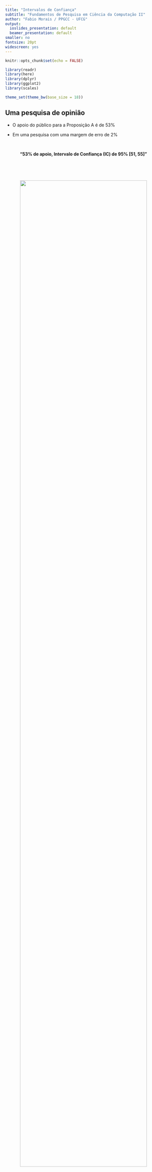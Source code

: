 ```yaml
---
title: "Intervalos de Confiança"
subtitle: "Fundamentos de Pesquisa em Ciência da Computação II"
author: "Fabio Morais / PPGCC - UFCG"
output:
  ioslides_presentation: default
  beamer_presentation: default
smaller: no
fontsize: 20pt
widescreen: yes
---
```


```r
knitr::opts_chunk$set(echo = FALSE)

library(readr)
library(here)
library(dplyr)
library(ggplot2)
library(scales)

theme_set(theme_bw(base_size = 18))
```

## Uma pesquisa de opinião

* O apoio do público para a Proposição A é de 53%  

* Em uma pesquisa com uma margem de erro de 2%

&nbsp;

<center>
**"53% de apoio, Intervalo de Confiança (IC) de 95% [51, 55]"**
</center>

&nbsp;

&nbsp;

<p align="center">
  <img width="90%" src="data/img/ic_example.png">
</p>

## Intervalo de estimativa

* IC é o intervalo de estimativa de um valor da população  
  + Exemplo: percentual de apoiadores da proposição A  
<br>

* Permite responder questões com base em estimativas
<br>

* Considera uma quantificação de incerteza sobre a estimativa 
  + Margem de erro (MoE) -- 2%
  + Nível de confiança -- 95%

&nbsp;

<center>
**"Somos 95% confiantes que o intervalo [51,55] inclui o valor<br> correto de apoio da população"**
</center>


## A probabilidade no intervalo de confiança

* Valores mais próximos do centro do intervalo são mais plausíveis de serem o valor da população  

  + É mais provável que 53% seja de fato o percentual de apoio da população  

* A medida que se aproximam das extremidades os valores ficam progressivamente menos plausíveis  
  
* Valores fora do intervalo são ainda menos plausíveis

<p align="center">
  <img width="100%" src="data/img/ic_probs.png">
</p>

## Sobre o exemplo da pesquisa de opinião

* Com 95% de confiança, o intervalo [51, 55] inclui o percentual de apoio real

<br>

* A margem de erro (MoE), que é de 2%, é o maior erro provável de estimativa  

  + Provavelmente, a estimativa (53%) não está mais do que 2% distante do valor real de apoio da população

<br>

* Se a pesquisa for repetida com a mesma metodologia, mas com uma nova amostra, é provável que o valor estimado esteja dentro do intervalo original  

  + No entanto, é possível que não esteja
  
## Erro de estimativa e Margem de Erro (MoE)

* O erro de estimativa é a distância entre o valor estimado baseado na amostra e o parâmetro da população que está sendo estimado  
  + Exemplo: a média amostral e a média da população ($M - \mu$)
  
<br>

* A margem de erro (MoE) é o maior erro de estimativa provável
  + Calculado com base do erro padrão SE (desvio padrão da amostra)

$$MoE = 1.96 \times SE = 1.96 \times \frac{\sigma}{\sqrt{N}}$$

* Por que usamos o valor 1.96 na equação?  

## Por que 1.96 no cáculo da MoE?

1º Considera-se que a distribuição amostral é **normalmente distribuída**

2º Deseja-se um **nível de confiança de 95%** na estimativa

  + Uma probabilidade de 95% do erro de estimativa ser menor que a MoE

3º O **z-score de 1.96** delimita uma área que equivale a **95% de probabilidade**

  + Considerando o gráfico de densidade da normal padrão

<p align="center">
  <img width="75%" src="data/img/normal_z.png">
</p>

## Margem de Erro (MoE)

* Considerando um amostra normalmente distribuída

* Para um nível de confiança de 95%

$$MoE = z_{95\%} \times \frac{\sigma}{\sqrt{N}}$$
<br>

* De forma geral, para um nível de confiança C

$$MoE_c = z_{c} \times \frac{\sigma}{\sqrt{N}}$$

## Intervalos de Confiança

* Considerando uma estimativa de média da população

* Para 95% das médias estimadas o erro de estimativa é menor que a margem

$$ |M - \mu| < MoE$$

* Onde:

  + $|M - \mu|$ é o erro de estimativa da média em relação à média populacional 
  
  + $MoE = z_{95\%} \times \frac{\sigma}{\sqrt{N}}$ é a margem de erro para $C = 95\%$

<br>

* Então para a maioria dos casos a estimativa $M$ é próxima de $\mu$

## Intervalos de confiança

* Um intervalo de estimativa com uma incerteza associada  

  + Um nível de confiança de $C\%$ que influencia na margem de erro
    + Normalmente $C = 95\%$
    
  + Para $C\%$ dos casos o valor da população ($\mu$) estará dentro do intervalo

<br>

* O valor da população ($\mu$) é desconhecido e o IC é uma estimativa para ele
  
<br>

$$\left [M - MoE, M + MoE \right ]$$
  
## Em outras palavras 

* Um intervalo de confiança de 95% é um intervalo calculado de uma amostra de dados 

<br>

* Um intervalo dentre infinitos possíveis, onde 95% destes incluem o parâmetro da população

<br>

* Exemplo: o IC de uma média amostral ($M$) é $\left [M - MoE, M + MoE \right ]$
  + No longo prazo, 95% dos intervalos de confiança calculados incluem $\mu$ e 5% não incluem
  
## Nem todos os ICs incluem o parâmetro da população (1 - C% falham)

<p align="center">
  <img width="80%" src="data/img/ic_danca.png">
</p>

## Resumindo

+ Para amostras normalmente distribuídas e 95% de nível de confiança

$$\left [M - 1.96 \times \frac{\sigma}{\sqrt{N}}, M + 1.96 \times \frac{\sigma}{\sqrt{N}} \right ]$$

+ Para diferentes níveis de confiança C

$$\left [M - z_c \times \frac{\sigma}{\sqrt{N}}, M + z_c \times \frac{\sigma}{\sqrt{N}} \right ]$$
<br>

+ Onde $M$ é a média da amostra, $N$ é o tamanho da amostra, $\sigma$ é o desvio padrão da população e $z_c$ é o z-score para um nível de confiança C

## O desvio padrão da população ($\sigma$)

* Para calcular um intervalo de confiança é preciso conhecer $\sigma$

$$z = \frac{X - \mu}{\sigma}$$

* O que fazer se $\sigma$ não for conhecido? (em geral não é conhecido)

<br>

* É necessário estimar a o valor de $\sigma$ a partir de dados da amostra, que segue uma distribuição normal, com média $\mu$ e desvio padrão $SE = \sigma / \sqrt{N}$

  + Calcular $z$ para a média da amostra $M$
  
## Calculando $z$ para a amostra

A amostra tem distribuição normal com média $\mu$ e desvio igual a $SE = \sigma / \sqrt{N}$

$$z = \frac{X - \mu}{\sigma} \hspace{20px} \Longrightarrow \hspace{20px} \frac{M - \mu}{SE} \hspace{20px} \Longrightarrow \hspace{20px} \frac{M - \mu}{\sigma / \sqrt{N}}$$

* Mas qual é o valor de $\sigma$? 

* A melhor informação sobre $\sigma$ é o desvio padrão $s$ dos dados da amostra 
  + Não da distribuição da amostra
  
$$ t = \frac{M - \mu}{s / \sqrt{N}}$$

* O valor de $t$ é uma aproximação / estimativa de $z$ a partir da amostra

## A distribuição $t$ (*$t$ de student*)

* A distribuição $t$ é uma aproximação da normal padrão
  + Com maior variabilidade do que $z$
  + Com média igual a 0, mas o desvio padrão é maior que 1 

<br>

* Na verdade existe uma família de distribuições $t$
  + A seleção da curva de $t$ depende do número de graus de liberdade ($df$)
  + Para o exemplo da média $df = N - 1$, onde $N$ é o tamanho da amostra 
  
## Graus de liberdade

* Quanto maior o tamanho da amostra mais $t$ se aproxima da normal
  + Para $N = 30$, a curva de $t$ é praticamente a normal (linha preta)
  
```r
graus <- c(1, 2, 10, 30, 100, 1000)
dff <- data.frame(df = rep(graus, 1001)) %>% 
  group_by(df) %>%
  mutate(X = seq(-5, 5, .01)) %>% 
  mutate(Y = dt(X, df = df, ncp = 0)) %>% 
  arrange(df)


d <- density(rnorm(n = 10000000))
df_normal <- data.frame(df = NA, X = d$x, Y = d$y)

ggplot(dff, aes(X, Y, color = as.factor(df))) + 
  geom_line(size = 2, alpha = 0.5) + 
  ylab(NULL) + xlab(NULL) + 
  scale_color_hue("Graus de\nliberdade") + 
  geom_line(data = df_normal, color = "black")
```

## Aproximação da normal

Para que uma aproximação seja possível

  + Os elementos da amostra precisam ser independentes
  
  + A distribuição amostral não pode ser fortemente assimétrica
  
  + O tamanho da amostra precisa ser grande ($N \ge 30$)

<p align="center">
  <img width="65%" src="data/img/normal_aprox.png">
</p>

## ICs quando $\sigma$ não é conhecido

* Na prática $\sigma$ não é conhecido e utiliza-se $s$, desvio padrão da amostra
  + $z_c$ é trocado por $t_c(df)$, a distribuição $t$ em função de $df$
  + $\sigma$ e trocado por $s$
  
$$\left [M - t_c(df) \times \frac{s}{\sqrt{N}}, M + t_c(df) \times \frac{s}{\sqrt{N}} \right ]$$

<br>

* A margem de erro é $MoE = t_c(df) \times \frac{s}{\sqrt{N}}$


* Considerando um nível de confiança de 95%, $MoE = t_{95\%}(df) \times \frac{s}{\sqrt{N}}$

## Comprimento do IC, MoE e Nível de Confiança

* MoE determina a precisão da estimativa do intervalo  

  + O quão próxima a estimativa está do valor real da população
  + Quanto maior a MoE maior o comprimento do IC e menor a precisão
  
<br>
  
* O nível de confiança C decreve a proporção de área abaixo da curva de densidade da amostra  

  + Indica uma probabilidade do IC incluir o valor real
  + Maior confiança implica em menor precisão na estimativa

## Pontos importantes

* Um intervalo de confiança é calculado assumindo um modelo estatístico
  + Amostras aleatórias de uma população normalmente distribuída  

<br>

* Um intervalo de confiança é um dentre os infinitos possíveis
  + Cada amostragem gera um novo e diferente IC  

<br>

* Apesar do nível de confiança, um IC pode não incluir o valor estimado da população

<br>

* O intervalo de confiança deve ser representativo da população
  + O tamanho da amostra não pode ser muito pequeno